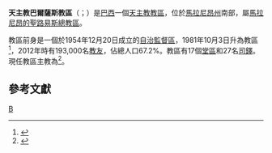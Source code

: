 {{Multiple issues|
{{Primarysources|time=2020-08-07T09:25:42+00:00}}
{{Refimprove|time=2020-08-07T09:25:42+00:00}}
}}
{{Infobox Roman Catholic diocese
|name=巴爾薩斯
|jurisdiction=教區
|latin = Dioecesis Balsensis
|border = catholic
|image = 
|caption =
|location = [[巴西|巴西]]
|territory = [[馬拉尼昂州|馬拉尼昂州]]南部
|population = 193,000
|rite = [[罗马礼|罗马礼]]
|patron =
|province = [[天主教馬拉尼昂的聖路易斯總教區|馬拉尼昂的聖路易斯]]
|established = 1954年
|cathedral = 耶穌聖心主教座堂
|co-cathedral =
|leadership = 主教
|website =
|pope = {{incumbent pope}}
|ordinary = {{link-pt|華倫泰·法貢德斯-德-梅內塞斯|Valentim Fagundes de Meneses}}
|coadjutor bishop =
|auxiliary =
|emeritus =
}}
'''天主教巴爾薩斯教區'''（{{lang-la|Dioecesis Balsensis}}；{{lang-pt|Diocese de Balsas}}）是[[巴西|巴西]]一個[[天主教|天主教]][[教區|教區]]，位於[[馬拉尼昂州|馬拉尼昂州]]南部，屬[[天主教馬拉尼昂的聖路易斯總教區|馬拉尼昂的聖路易斯總教區]]。

教區前身是一個於1954年12月20日成立的[[自治監督區|自治監督區]]，1981年10月3日升為教區<ref>{{cite web |title=GUIRATINGENSIS ET ALIARUM* |url=https://w2.vatican.va/content/john-paul-ii/la/apost_constitutions/documents/hf_jp-ii_apc_19811003_guiratingensis.html |publisher=Libreria Editrice Vaticana |accessdate=2020-08-07 |archiveurl=https://web.archive.org/web/20200807091842/https://w2.vatican.va/content/john-paul-ii/la/apost_constitutions/documents/hf_jp-ii_apc_19811003_guiratingensis.html |archivedate=2020-08-07 |language=la |date=1981-10-03 |dead-url=no }}</ref>，2012年時有193,000名[[教友|教友]]，佔總人口67.2%。教區有17個[[堂區|堂區]]和27名[[司鐸|司鐸]]。現任教區主教為{{link-pt|華倫泰·法貢德斯-德-梅內塞斯|Valentim Fagundes de Meneses}}<ref>{{cite press release |title=Rinunce e nomine, 29.07.2020 |url=https://press.vatican.va/content/salastampa/it/bollettino/pubblico/2020/07/29/0398/00904.html |publisher=Sala Stampa della Santa Sede |accessdate=2020-08-07 |archiveurl=https://web.archive.org/web/20200807084042/https://press.vatican.va/content/salastampa/it/bollettino/pubblico/2020/07/29/0398/00904.html |archivedate=2020-08-07 |language=it |date=2020-07-29 |dead-url=no }}</ref>。

==參考文獻==
{{reflist}}

[[Category:巴西天主教教區|B]]